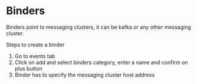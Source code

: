 # Binders

Binders point to messaging clusters, it can be kafka or any other messaging cluster. 

Steps to create a binder

1. Go to events tab
2. Click on add and select binders category, enter a name and confirm on plus button
3. Binder has to specify the messaging cluster host address



